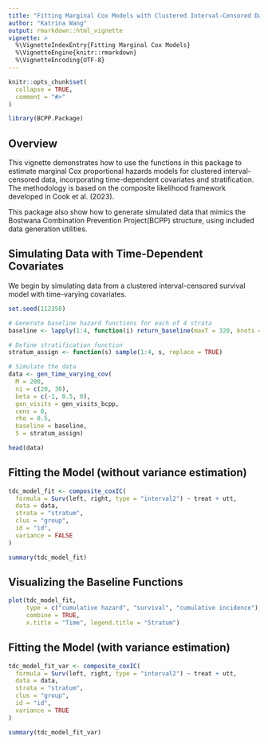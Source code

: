 ```yaml
---
title: "Fitting Marginal Cox Models with Clustered Interval-Censored Data"
author: "Katrina Wang"
output: rmarkdown::html_vignette
vignette: >
  %\VignetteIndexEntry{Fitting Marginal Cox Models}
  %\VignetteEngine{knitr::rmarkdown}
  %\VignetteEncoding{UTF-8}
---
```


```r
knitr::opts_chunk$set(
  collapse = TRUE,
  comment = "#>"
)
```

```r
library(BCPP.Package)
```

## Overview

This vignette demonstrates how to use the functions in this package to estimate marginal Cox proportional hazards models for clustered interval-censored data, incorporating time-dependent covariates and stratification. The methodology is based on the composite likelihood framework developed in Cook et al. (2023).

This package also show how to generate simulated data that mimics the Bostwana Combination Prevention Project(BCPP) structure, using included data generation utilities.

## Simulating Data with Time-Dependent Covariates
We begin by simulating data from a clustered interval-censored survival model with time-varying covariates.

```r
set.seed(112358)

# Generate baseline hazard functions for each of 4 strata
baseline <- lapply(1:4, function(i) return_baseline(maxT = 320, knots = 8))

# Define stratification function
stratum_assign <- function(s) sample(1:4, s, replace = TRUE)

# Simulate the data
data <- gen_time_varying_cov(
  M = 200, 
  ni = c(20, 30),
  beta = c(-1, 0.5, 0),
  gen_visits = gen_visits_bcpp,
  cens = 0,
  rho = 0.5,
  baseline = baseline,
  S = stratum_assign)

head(data)
```

## Fitting the Model (without variance estimation)

```r
tdc_model_fit <- composite_coxIC(
  formula = Surv(left, right, type = "interval2") ~ treat + utt,
  data = data,
  strata = "stratum",
  clus = "group",
  id = "id",
  variance = FALSE
)

summary(tdc_model_fit)
```

## Visualizing the Baseline Functions
```r
plot(tdc_model_fit,
     type = c("cumulative hazard", "survival", "cumulative incidence"),
     combine = TRUE,
     x.title = "Time", legend.title = "Stratum")
```

## Fitting the Model (with variance estimation)
```r
tdc_model_fit_var <- composite_coxIC(
  formula = Surv(left, right, type = "interval2") ~ treat + utt,
  data = data,
  strata = "stratum",
  clus = "group",
  id = "id",
  variance = TRUE
)

summary(tdc_model_fit_var)

```
